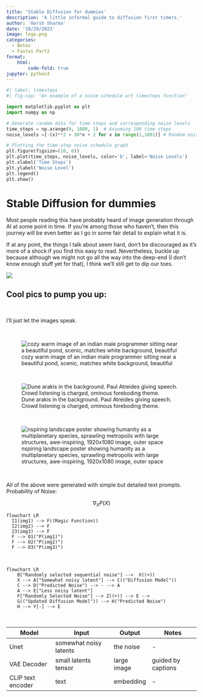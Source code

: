 ```yaml
---
title: 'Stable Diffusion for dummies'
description: 'A little informal guide to diffusion first timers.'
author: 'Harsh Sharma'
date: '10/29/2023'
image: logo.png
categories:
  - Notes
  - Fastai Part2
format: 
    html: 
        code-fold: true
jupyter: python3
---
```


```python
#| label: timesteps
#| fig-cap: "An example of a noise-schedule wrt timesteps function"

import matplotlib.pyplot as plt
import numpy as np

# Generate random data for time steps and corresponding noise levels
time_steps = np.arange(0, 1000, 1)  # Assuming 100 time steps
noise_levels =[-(x)**2 + 30*x + 2 for x in range(1,1001)] # Random noise levels between 0 and 1

# Plotting the time-step noise schedule graph
plt.figure(figsize=(10, 6))
plt.plot(time_steps, noise_levels, color='b', label='Noise Levels')
plt.xlabel('Time Steps')
plt.ylabel('Noise Level')
plt.legend()
plt.show()
```

# Stable Diffusion for dummies

Most people reading this have probably heard of image generation through AI at some point in time. If you're among those who haven't, then this journey will be even better as I go in some fair detail to explain what it is.

If at any point, the things I talk about seem hard, don't be discouraged as it's more of a shock if you find this easy to read. Nevertheless, buckle up because although we might not go all the way into the deep-end (I don't know enough stuff yet for that), I think we'll still get to dip our toes.

![](buckleup.gif)

## Cool pics to pump you up:

\

I'll just let the images speak.  

\

![cozy warm image of an indian male programmer sitting near a beautiful pond, scenic, matches white background, beautiful](img3.jpg)

\

![Dune arakis in the background. Paul Atreides giving speech. Crowd listening is charged, ominous foreboding theme.](img4.jpg)

\

![nspiring landscape poster showing humanity as a multiplanetary species, sprawling metropolis with large structures, awe-inspiring, 1920x1080 image, outer space](img5.jpg)

\

All of the above were generated with simple but detailed text prompts.
\
Probability of Noise:

$$\nabla_X P(X)$$

```mermaid
flowchart LR
  I1(img1) --> F((Magic Function))
  I2(img2) --> F
  I3(img3) --> F
  F --> O1("P(img1)")
  F --> O2("P(img2)")
  F --> O3("P(img3)")

```

\

```mermaid
flowchart LR
    B["Randomly selected sequential noise"] -->  X((+))
    X --> A["Somewhat noisy latent"] --> C(("Diffusion Model"))
    C --> D("Predicted Noise") --> - --> A
    A --> E["Less noisy latent"]
    F["Randomly Selected Noise"] --> Z((+)) --> E -->
    G(("Updated Diffusion Model")) --> H("Predicted Noise")
    H --> Y[-] --> E
```

\

| Model             | Input                  | Output      | Notes              |
| ----------------- | ---------------------- | ----------- | ------------------ |
| Unet              | somewhat noisy latents | the noise   | -                  |
| VAE Decoder       | small latents tensor   | large image | guided by captions |
| CLIP text encoder | text                   | embedding   | -                  |
